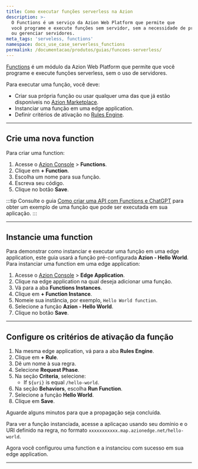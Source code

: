 ```yaml
---
title: Como executar funções serverless na Azion
description: >-
  O Functions é um serviço da Azion Web Platform que permite que
  você programe e execute funções sem servidor, sem a necessidade de provisionar
  ou gerenciar servidores.
meta_tags: 'serveless, functions'
namespace: docs_use_case_serverless_functions
permalink: /documentacao/produtos/guias/funcoes-serverless/
---
```



[Functions](/pt-br/documentacao/produtos/build/edge-application/edge-functions/) é um módulo da Azion Web Platform que permite que você programe e execute funções serverless, sem o uso de servidores.

<LinkButton link="/pt-br/documentacao/produtos/build/edge-application/edge-functions-instances/" label="Saiba mais sobre Functions para Applications" severity="secondary" />

Para executar uma função, você deve:

- Criar sua própria função ou usar qualquer uma das que já estão disponíveis no [Azion Marketplace](https://console.azion.com/marketplace).
- Instanciar uma função em uma edge application.
- Definir critérios de ativação no [Rules Engine](/pt-br/documentacao/produtos/build/edge-application/rules-engine/).

---

## Crie uma nova function

Para criar uma function:

1. Acesse o [Azion Console](/pt-br/documentacao/produtos/guias/como-acessar-o-azion-console/) > **Functions**.
2. Clique em **+ Function**.
3. Escolha um nome para sua função.
4. Escreva seu código.
5. Clique no botão **Save**.


:::tip
Consulte o guia [Como criar uma API com Functions e ChatGPT](/pt-br/documentacao/produtos/guias/edge-functions/api-builder/) para obter um exemplo de uma função que pode ser executada em sua aplicação.
:::

---

## Instancie uma function

Para demonstrar como instanciar e executar uma função em uma edge application, este guia usará a função pré-configurada **Azion - Hello World**. Para instanciar uma function em uma edge application:


1. Acesse o [Azion Console](/pt-br/documentacao/produtos/guias/como-acessar-o-azion-console/) > **Edge Application**.
2. Clique na edge application na qual deseja adicionar uma função.
3. Vá para a aba **Functions Instances**.
4. Clique em **+ Function Instance**.
5. Nomeie sua instância, por exemplo, `Hello World function`.
6. Selecione a função **Azion - Hello World**.
7. Clique no botão **Save**.

---

## Configure os critérios de ativação da função

1. Na mesma edge application, vá para a aba **Rules Engine**.
2. Clique em **+ Rule**.
3. Dê um nome à sua regra.
4. Selecione **Request Phase**.
5. Na seção **Criteria**, selecione:
    - If `${uri}` is equal `/hello-world`.
6. Na seção **Behaviors**, escolha **Run Function**.
7. Selecione a função **Hello World**.
8. Clique em **Save**. 

Aguarde alguns minutos para que a propagação seja concluída.

Para ver a função instanciada, acesse a aplicaçao usando seu domínio e o URI definido na regra, no formato `xxxxxxxxxxx.map.azionedge.net/hello-world`.

Agora você configurou uma function e a instanciou com sucesso em sua edge application.

---
